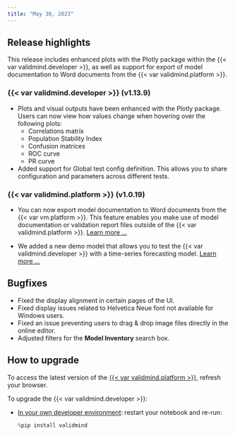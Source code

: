 ```yaml
---
title: "May 30, 2023"
---
```


## Release highlights

This release includes enhanced plots with the Plotly package within the {{< var validmind.developer >}}, as well as support for export of model documentation to Word documents from the {{< var validmind.platform >}}.

### {{< var validmind.developer >}} (v1.13.9)

- Plots and visual outputs have been enhanced with the Plotly package. Users can now view how values change when hovering over the following plots:
    - Correlations matrix
    - Population Stability Index
    - Confusion matrices
    - ROC curve
    - PR curve
- Added support for Global test config definition. This allows you to share configuration and parameters across different tests.

### {{< var validmind.platform >}} (v1.0.19)

- You can now export model documentation to Word documents from the {{< var vm.platform >}}. This feature enables you make use of model documentation or validation report files outside of the {{< var validmind.platform >}}. [Learn more ...](/guide/model-documentation/export-documentation.qmd)

- We added a new demo model that allows you to test the {{< var validmind.developer >}} with a time-series forecasting model. [Learn more ...](/developer/samples-jupyter-notebooks.qmd)

## Bugfixes

- Fixed the display alignment in certain pages of the UI.
- Fixed display issues related to Helvetica Neue font not available for Windows users.
- Fixed an issue preventing users to drag & drop image files directly in the online editor.
- Adjusted filters for the **Model Inventory** search box.

## How to upgrade

To access the latest version of the [{{< var validmind.platform >}}](http://app.prod.validmind.ai/), refresh your browser.

To upgrade the {{< var validmind.developer >}}:

- [In your own developer environment](/developer/model-documentation/install-and-initialize-client-library.qmd): restart your notebook and re-run:
    
    ```python
    %pip install validmind
    ```